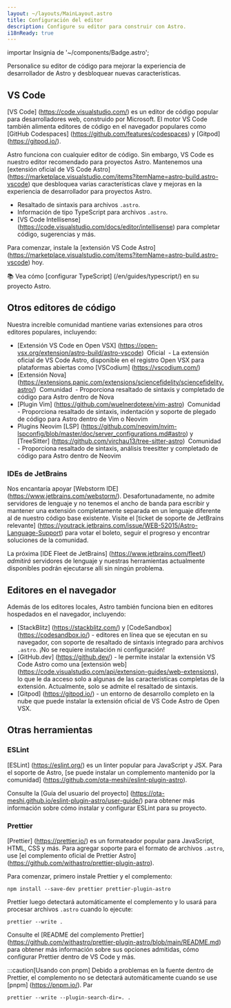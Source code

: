 ```yaml
---
layout: ~/layouts/MainLayout.astro
title: Configuración del editor
description: Configure su editor para construir con Astro.
i18nReady: true
---
```

importar Insignia de '~/components/Badge.astro';

Personalice su editor de código para mejorar la experiencia de desarrollador de Astro y desbloquear nuevas características.

## VS Code

[VS Code] (https://code.visualstudio.com/) es un editor de código popular para desarrolladores web, construido por Microsoft. El motor VS Code también alimenta editores de código en el navegador populares como [GitHub Codespaces] (https://github.com/features/codespaces) y [Gitpod] (https://gitpod.io/).

Astro funciona con cualquier editor de código. Sin embargo, VS Code es nuestro editor recomendado para proyectos Astro. Mantenemos una [extensión oficial de VS Code Astro] (https://marketplace.visualstudio.com/items?itemName=astro-build.astro-vscode) que desbloquea varias características clave y mejoras en la experiencia de desarrollador para proyectos Astro.

- Resaltado de sintaxis para archivos `.astro`.
- Información de tipo TypeScript para archivos `.astro`.
- [VS Code Intellisense] (https://code.visualstudio.com/docs/editor/intellisense) para completar código, sugerencias y más.

Para comenzar, instale la [extensión VS Code Astro] (https://marketplace.visualstudio.com/items?itemName=astro-build.astro-vscode) hoy.

📚 Vea cómo [configurar TypeScript] (/en/guides/typescript/) en su proyecto Astro.

## Otros editores de código

Nuestra increíble comunidad mantiene varias extensiones para otros editores populares, incluyendo:

- [Extensión VS Code en Open VSX] (https://open-vsx.org/extension/astro-build/astro-vscode) <span style = "margin: 0.25em;"> <Insignia variante = "acento"> Oficial </Insignia> </span> - La extensión oficial de VS Code Astro, disponible en el registro Open VSX para plataformas abiertas como [VSCodium] (https://vscodium.com/)
- [Extensión Nova] (https://extensions.panic.com/extensions/sciencefidelity/sciencefidelity.astro/) <span style = "margin: 0.25em;"> <Insignia variante = "neutral"> Comunidad </Insignia> </span> - Proporciona resaltado de sintaxis y completado de código para Astro dentro de Nova
- [Plugin Vim] (https://github.com/wuelnerdotexe/vim-astro) <span style = "margin: 0.25em;"> <Insignia variante = "neutral"> Comunidad </Insignia> </span> - Proporciona resaltado de sintaxis, indentación y soporte de plegado de código para Astro dentro de Vim o Neovim
- Plugins Neovim [LSP] (https://github.com/neovim/nvim-lspconfig/blob/master/doc/server_configurations.md#astro) y [TreeSitter] (https://github.com/virchau13/tree-sitter-astro) <span style = "margin: 0.25em;"> <Insignia variante = "neutral"> Comunidad </Insignia> </span> - Proporciona resaltado de sintaxis, análisis treesitter y completado de código para Astro dentro de Neovim

### IDEs de JetBrains

Nos encantaría apoyar [Webstorm IDE] (https://www.jetbrains.com/webstorm/). Desafortunadamente, no admite servidores de lenguaje y no tenemos el ancho de banda para escribir y mantener una extensión completamente separada en un lenguaje diferente al de nuestro código base existente. Visite el [ticket de soporte de JetBrains relevante] (https://youtrack.jetbrains.com/issue/WEB-52015/Astro-Language-Support) para votar el boleto, seguir el progreso y encontrar soluciones de la comunidad.

La próxima [IDE Fleet de JetBrains] (https://www.jetbrains.com/fleet/) _admitirá_ servidores de lenguaje y nuestras herramientas actualmente disponibles podrán ejecutarse allí sin ningún problema.

## Editores en el navegador

Además de los editores locales, Astro también funciona bien en editores hospedados en el navegador, incluyendo:

- [StackBlitz] (https://stackblitz.com/) y [CodeSandbox] (https://codesandbox.io/) - editores en línea que se ejecutan en su navegador, con soporte de resaltado de sintaxis integrado para archivos `.astro`. ¡No se requiere instalación ni configuración!
- [GitHub.dev] (https://github.dev/) - le permite instalar la extensión VS Code Astro como una [extensión web] (https://code.visualstudio.com/api/extension-guides/web-extensions), lo que le da acceso solo a algunas de las características completas de la extensión. Actualmente, solo se admite el resaltado de sintaxis.
- [Gitpod] (https://gitpod.io/) - un entorno de desarrollo completo en la nube que puede instalar la extensión oficial de VS Code Astro de Open VSX.

## Otras herramientas

### ESLint

[ESLint] (https://eslint.org/) es un linter popular para JavaScript y JSX. Para el soporte de Astro, [se puede instalar un complemento mantenido por la comunidad] (https://github.com/ota-meshi/eslint-plugin-astro).

Consulte la [Guía del usuario del proyecto] (https://ota-meshi.github.io/eslint-plugin-astro/user-guide/) para obtener más información sobre cómo instalar y configurar ESLint para su proyecto.

### Prettier

[Prettier] (https://prettier.io/) es un formateador popular para JavaScript, HTML, CSS y más. Para agregar soporte para el formato de archivos `.astro`, use [el complemento oficial de Prettier Astro] (https://github.com/withastro/prettier-plugin-astro).

Para comenzar, primero instale Prettier y el complemento:


```shell
npm install --save-dev prettier prettier-plugin-astro
```


Prettier luego detectará automáticamente el complemento y lo usará para procesar archivos `.astro` cuando lo ejecute:


```shell
prettier --write .
```


Consulte el [README del complemento Prettier] (https://github.com/withastro/prettier-plugin-astro/blob/main/README.md) para obtener más información sobre sus opciones admitidas, cómo configurar Prettier dentro de VS Code y más.

:::caution[Usando con pnpm]
Debido a problemas en la fuente dentro de Prettier, el complemento no se detectará automáticamente cuando se use [pnpm] (https://pnpm.io/). Par
```shell
prettier --write --plugin-search-dir=. .
```
